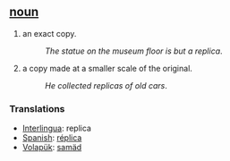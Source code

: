 == [[noun]] ==
#an exact copy.
#:''The statue on the museum floor is but a replica''.
#a copy made at a smaller scale of the original.
#:''He collected replicas of old cars''.

=== Translations ===
*[[Interlingua]]: replica
*[[Spanish]]: [[réplica]]
*[[Volapük]]: [[samäd]]